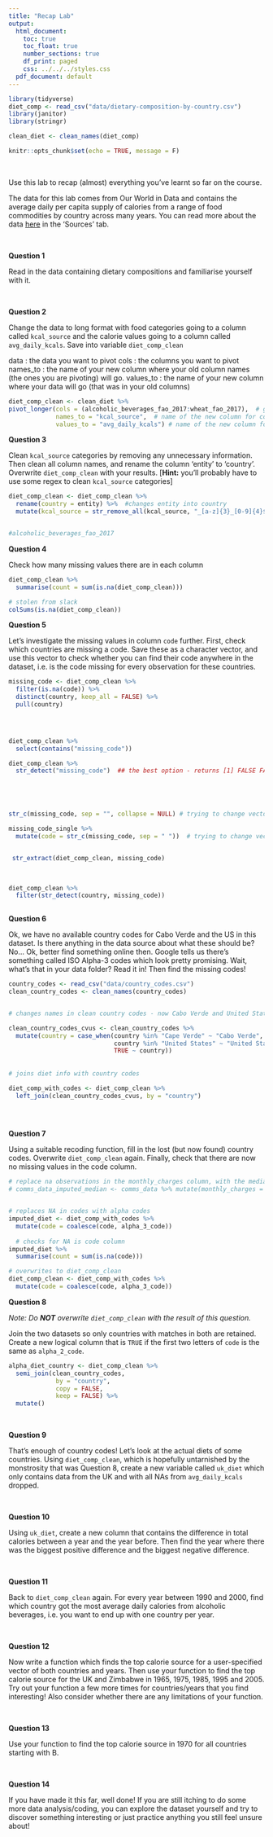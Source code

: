 ```yaml
---
title: "Recap Lab"
output:
  html_document:
    toc: true
    toc_float: true
    number_sections: true
    df_print: paged
    css: ../../../styles.css
  pdf_document: default
---
```



```r
library(tidyverse)
diet_comp <- read_csv("data/dietary-composition-by-country.csv")
library(janitor)
library(stringr)

clean_diet <- clean_names(diet_comp)
```


```r
knitr::opts_chunk$set(echo = TRUE, message = F)
```

<br>

Use this lab to recap (almost) everything you've learnt so far on the course.
 
The data for this lab comes from Our World in Data and contains the average daily per capita supply of calories from a range of food commodities by country across many years. You can read more about the data [here](https://ourworldindata.org/grapher/dietary-composition-by-country) in the 'Sources' tab.

<br>

**Question 1**

Read in the data containing dietary compositions and familiarise yourself with it.

<br>

**Question 2**

Change the data to long format with food categories going to a column called `kcal_source` and the calorie values going to a column called `avg_daily_kcals`. Save into variable `diet_comp_clean`

data : the data you want to pivot
cols : the columns you want to pivot
names_to : the name of your new column where your old column names (the ones you are pivoting) will go.
values_to : the name of your new column where your data will go (that was in your old columns)

```r
diet_comp_clean <- clean_diet %>% 
pivot_longer(cols = (alcoholic_beverages_fao_2017:wheat_fao_2017),  # gives range of columns I want to pivot
             names_to = "kcal_source",  # name of the new column for columns names
             values_to = "avg_daily_kcals") # name of the new column for the values
```




**Question 3**

Clean `kcal_source` categories by removing any unnecessary information. Then clean all column names, and rename the column 'entity' to 'country'. Overwrite `diet_comp_clean` with your results. [**Hint:** you'll probably have to use some regex to clean `kcal_source` categories]

```r
diet_comp_clean <- diet_comp_clean %>% 
  rename(country = entity) %>%  #changes entity into country
  mutate(kcal_source = str_remove_all(kcal_source, "_[a-z]{3}_[0-9]{4}$")) # removes the end -fao_year from the kcal_source


#alcoholic_beverages_fao_2017
```


**Question 4**

Check how many missing values there are in each column

```r
diet_comp_clean %>%
  summarise(count = sum(is.na(diet_comp_clean)))

# stolen from slack
colSums(is.na(diet_comp_clean))
```




**Question 5**

Let's investigate the missing values in column `code` further. First, check which countries are missing a code. Save these as a character vector, and use this vector to check whether you can find their code anywhere in the dataset, i.e. is the code missing for every observation for these countries.


```r
missing_code <- diet_comp_clean %>% 
  filter(is.na(code)) %>% 
  distinct(country, keep_all = FALSE) %>% 
  pull(country)
  



diet_comp_clean %>% 
  select(contains("missing_code"))

diet_comp_clean %>% 
  str_detect("missing_code")  ## the best option - returns [1] FALSE FALSE FALSE FALSE FALSE





str_c(missing_code, sep = "", collapse = NULL) # trying to change vector into 1 string to use

missing_code_single %>%
  mutate(code = str_c(missing_code, sep = " "))  # trying to change vector into 1 string to use


 str_extract(diet_comp_clean, missing_code) 

 
 
diet_comp_clean %>% 
  filter(str_detect(country, missing_code))
  
```


**Question 6**

Ok, we have no available country codes for Cabo Verde and the US in this dataset. Is there anything in the data source about what these should be? No... Ok, better find something online then. Google tells us there's something called ISO Alpha-3 codes which look pretty promising. Wait, what's that in your data folder? Read it in! Then find the missing codes!

```r
country_codes <- read_csv("data/country_codes.csv")
clean_country_codes <- clean_names(country_codes)


# changes names in clean country codes - now Cabo Verde and United States of America

clean_country_codes_cvus <- clean_country_codes %>% 
  mutate(country = case_when(country %in% "Cape Verde" ~ "Cabo Verde",
                             country %in% "United States" ~ "United States of America",
                             TRUE ~ country))
                             
                            
# joins diet info with country codes

diet_comp_with_codes <- diet_comp_clean %>% 
  left_join(clean_country_codes_cvus, by = "country")
  
  



```


**Question 7**

Using a suitable recoding function, fill in the lost (but now found) country codes. Overwrite `diet_comp_clean` again. Finally, check that there are now no missing values in the code column.

```r
# replace na observations in the monthly_charges column, with the median of that column
# comms_data_imputed_median <- comms_data %>% mutate(monthly_charges = coalesce(monthly_charges, median(monthly_charges, na.rm = TRUE)))


# replaces NA in codes with alpha codes
imputed_diet <- diet_comp_with_codes %>% 
  mutate(code = coalesce(code, alpha_3_code))
  
  # checks for NA is code column
imputed_diet %>% 
  summarise(count = sum(is.na(code)))

# overwrites to diet_comp_clean
diet_comp_clean <- diet_comp_with_codes %>% 
  mutate(code = coalesce(code, alpha_3_code))

```



**Question 8**

_Note: Do **NOT** overwrite `diet_comp_clean` with the result of this question._ 

Join the two datasets so only countries with matches in both are retained. Create a new logical column that is `TRUE` if the first two letters of `code` is the same as `alpha_2_code`.

```r
alpha_diet_country <- diet_comp_clean %>% 
  semi_join(clean_country_codes, 
             by = "country",
             copy = FALSE,
             keep = FALSE) %>% 
  mutate()

```


<br>

**Question 9**

That's enough of country codes! Let's look at the actual diets of some countries. Using `diet_comp_clean`, which is hopefully untarnished by the monstrosity that was Question 8, create a new variable called `uk_diet` which only contains data from the UK and with all NAs from `avg_daily_kcals` dropped.

<br>

**Question 10**

Using `uk_diet`, create a new column that contains the difference in total calories between a year and the year before. Then find the year where there was the biggest positive difference and the biggest negative difference.


<br>

**Question 11**

Back to `diet_comp_clean` again. For every year between 1990 and 2000, find which country got the most average daily calories from alcoholic beverages, i.e. you want to end up with one country per year.

<br>

**Question 12**

Now write a function which finds the top calorie source for a user-specified vector of both countries and years. Then use your function to find the top calorie source for the UK and Zimbabwe in 1965, 1975, 1985, 1995 and 2005. Try out your function a few more times for countries/years that you find interesting! Also consider whether there are any limitations of your function.

<br>

**Question 13**

Use your function to find the top calorie source in 1970 for all countries starting with B.

<br>

**Question 14**

If you have made it this far, well done! If you are still itching to do some more data analysis/coding, you can explore the dataset yourself and try to discover something interesting or just practice anything you still feel unsure about!
